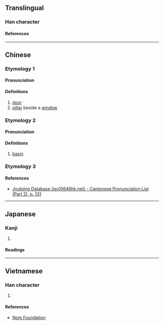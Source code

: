{{character info}}
==Translingual==

===Han character===
{{Han char|rn=75|rad=木|as=10|sn=14|four=48937|canj=DTXC|ids=⿰木兼}}

====References====
{{Han ref|kx=0546.110|dkj=15321|dj=0934.030|hdz=21265.040|uh=69CF}}

----

==Chinese==
{{zh-forms}}

===Etymology 1===

====Pronunciation====
{{zh-pron
|m=qiǎn
|c=haam2
|mc=y
|oc=y
|cat=n
}}

====Definitions====
{{zh-hanzi}}

# [[door]]
# [[pillar]] beside a [[window]]

===Etymology 2===

====Pronunciation====
{{zh-pron
|m=xiàn
|cat=n
}}

====Definitions====
{{zh-hanzi}}

# [[basin]]

===Etymology 3===
{{zh-see|廉|a}}

====References====
* [http://www.iso10646hk.net/jp/document/download.jsp Jyutping Database (iso10646hk.net) - Cantonese Pronunciation List (Part 2), p. 131]

----

==Japanese==

===Kanji===
{{ja-kanji|grade=|rs=木14}}

# {{rfdef|ja|sort=木14}}

====Readings====
{{ja-readings
|on=けん, かん, れん, たい
|kun=かね
}}

----

==Vietnamese==

===Han character===
{{vi-readings|rs=木10|reading=[[khem]], [[hèm]]}}

# {{rfdef|vi|sort=木10}}

====References====
* [http://nomfoundation.org/common/nom_details.php?codepoint=69cf Nom Foundation]